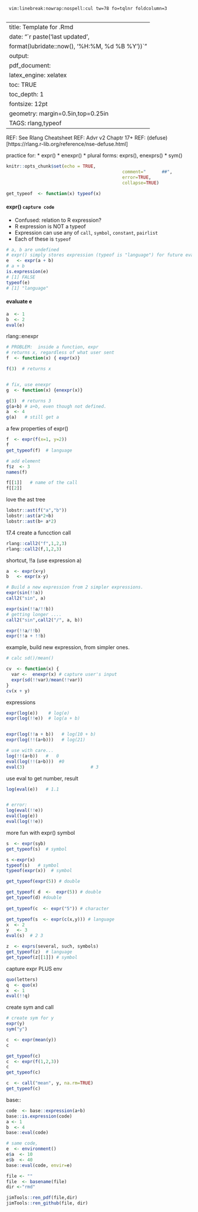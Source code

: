 
	 vim:linebreak:nowrap:nospell:cul tw=78 fo=tqlnr foldcolumn=3 
	 
--- 
title: Template for .Rmd 
date: "`r paste('last updated', 
    format(lubridate::now(), '%H:%M, %d %B %Y'))`"
output: 
  pdf_document: 
    latex_engine: xelatex
toc: TRUE 
toc_depth:  1 
fontsize: 12pt 
geometry: margin=0.5in,top=0.25in 
TAGS:  rlang,typeof 
---

REF:   See Rlang Cheatsheet
REF:   Advr v2  Chaptr 17+
REF:  (defuse)[https://rlang.r-lib.org/reference/nse-defuse.html]

practice for:
* expr()
* enexpr()
* plural forms: exprs(), enexprs()
* sym()


```r
knitr::opts_chunk$set(echo = TRUE,  
											comment="      ##",  
											error=TRUE, 
											collapse=TRUE) 
```


```r
get_typeof  <- function(x) typeof(x)
``` 

#### expr()  `capture code`
  *  Confused:  relation to R expression?
  *  R expression is NOT a typeof
  *  Expression can use any of `call`, `symbol`, `constant`, `pairlist` 
  *  Each of these is `typeof`
```r
# a, b are undefined
# expr() simply stores expression (typeof is "language") for future evaluation
e   <- expr(a + b)  
# a + b
is.expression(e)
# [1] FALSE
typeof(e)
# [1] "language"
```


#### evaluate e 
```r
a  <- 1 
b  <- 2
eval(e)

```

rlang::enexpr
```r
# PROBLEM:  inside a function, expr
# returns x, regardless of what user sent
f  <- function(x) { expr(x)}

f(3)  # returns x


# fix, use enexpr
g  <- function(x) {enexpr(x)}

g(3)  # returns 3
g(a+b) # a+b, even though not defined.
a  <- 4
g(a)   # still get a
```
a few properties of expr()
```r
f  <- expr(f(x=1, y=2))
f
get_typeof(f)  # language

# add element
f$z  <- 3
names(f)

f[[1]]   # name of the call
f[[2]]

```

love the ast tree
```r
lobstr::ast(f("a","b"))
lobstr::ast(a*2+b)
lobstr::ast(b+ a*2)
```
17.4 create a funcction call
```r

rlang::call2("f",1,2,3)
rlang::call2(f,1,2,3)

```
shortcut, !!a (use expression a)
```r
a  <- expr(x+y)
b   <- expr(x-y)

# Build a new expression from 2 simpler expressions.
expr(sin(!!a))
call2("sin", a)

expr(sin(!!a/!!b))
# getting longer ....
call2("sin",call2("/", a, b))

expr(!!a/!!b)
expr(!!a + !!b)
```

example, build new expression, from simpler ones.
```r
# calc sd()/mean()

cv  <- function(x) {
  var <-  enexpr(x) # capture user's input
  expr(sd(!!var)/mean(!!var))
}
cv(x + y)
```



expressions
```r
expr(log(e))    # log(e)
expr(log(!!e))  # log(a + b)


expr(log(!!a + b))   # log(10 + b)
expr(log(!!(a+b)))   # log(21)

# use with care...
log(!!(a+b))   #   0
eval(log(!!(a+b)))  #0
eval(3)							# 3
```

use eval to get number, result
```r

log(eval(e))   # 1.1


# error:
log(eval(!!e))
eval(log(e))
eval(log(!!e))
```
more fun with expr() symbol
```r
s  <- expr(syb)
get_typeof(s)  # symbol

s <-expr(x)
typeof(s)   # symbol
typeof(expr(x))  # symbol

get_typeof(expr(5)) # double

get_typeof( d  <-  expr(5)) # double
get_typeof(d) #double
 
get_typeof(c  <- expr("5")) # character

get_typeof(s  <- expr(c(x,y))) # language
x  <- 2
y   <- 3
eval(s)  # 2 3

```
```r

z  <- exprs(several, such, symbols)
get_typeof(z)  # language
get_typeof(z[[1]]) # symbol

```

capture expr PLUS env
```r
quo(letters)
q  <- quo(x)
x  <- 1
eval(!!q)

```
create sym and call 
```r
# create sym for y
expr(y)
sym("y")

c  <- expr(mean(y)) 
c

get_typeof(c)
c  <- expr(f(1,2,3))
c
get_typeof(c)

c  <- call("mean", y, na.rm=TRUE)
get_typeof(c)


```

base:: 
```r
code  <- base::expression(a+b)
base::is.expression(code)
a <- 1
b  <- 4
base::eval(code)

# same code,  
e  <- environment()
e$a  <- 10
e$b  <- 40
base::eval(code, envir=e)

```



```r
file <- "" 
file  <- basename(file) 
dir <-"rmd"

jimTools::ren_pdf(file,dir)
jimTools::ren_github(file, dir)
```
